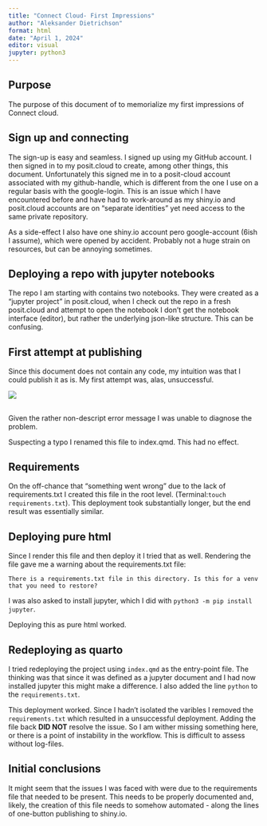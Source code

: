 ```yaml
---
title: "Connect Cloud- First Impressions"
author: "Aleksander Dietrichson"
format: html
date: "April 1, 2024"
editor: visual
jupyter: python3
---
```


## Purpose

The purpose of this document of to memorialize my first impressions of Connect cloud.

## Sign up and connecting

The sign-up is easy and seamless. I signed up using my GitHub account. I then signed in to my posit.cloud to create, among other things, this document. Unfortunately this signed me in to a posit-cloud account associated with my github-handle, which is different from the one I use on a regular basis with the google-login. This is an issue which I have encountered before and have had to work-around as my shiny.io and posit.cloud accounts are on "separate identities" yet need access to the same private repository.

As a side-effect I also have one shiny.io account pero google-account (6ish I assume), which were opened by accident. Probably not a huge strain on resources, but can be annoying sometimes.

## Deploying a repo with jupyter notebooks

The repo I am starting with contains two notebooks. They were created as a "jupyter project" in posit.cloud, when I check out the repo in a fresh posit.cloud and attempt to open the notebook I don't get the notebook interface (editor), but rather the underlying json-like structure. This can be confusing.

## First attempt at publishing

Since this document does not contain any code, my intuition was that I could publish it as is. My first attempt was, alas, unsuccessful.

![](images/Screenshot 2024-04-01 09.40.20.png)

## 

Given the rather non-descript error message I was unable to diagnose the problem.

Suspecting a typo I renamed this file to index.qmd. This had no effect.

## Requirements

On the off-chance that "something went wrong" due to the lack of requirements.txt I created this file in the root level. (Terminal:`touch requirements.txt`). This deployment took substantially longer, but the end result was essentially similar.

## Deploying pure html

Since I render this file and then deploy it I tried that as well. Rendering the file gave me a warning about the requirements.txt file:

```         
There is a requirements.txt file in this directory. Is this for a venv that you need to restore?
```

I was also asked to install jupyter, which I did with `python3 -m pip install jupyter`.

Deploying this as pure html worked.

## Redeploying as quarto

I tried redeploying the project using `index.qmd` as the entry-point file. The thinking was that since it was defined as a jupyter document and I had now installed jupyter this might make a difference. I also added the line `python` to the `requirements.txt`.

This deployment worked. Since I hadn't isolated the varibles I removed the `requirements.txt` which resulted in a unsuccessful deployment. Adding the file back **DID NOT** resolve the issue. So I am wither missing something here, or there is a point of instability in the workflow. This is difficult to assess without log-files.

## Initial conclusions

It might seem that the issues I was faced with were due to the requirements file that needed to be present. This needs to be properly documented and, likely, the creation of this file needs to somehow automated - along the lines of one-button publishing to shiny.io.
